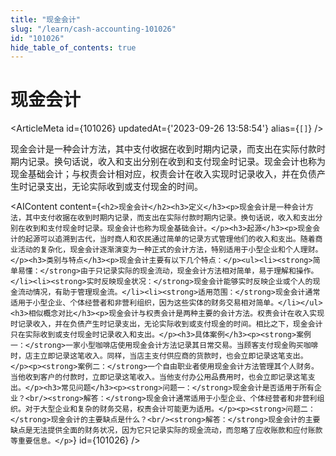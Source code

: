 ```yaml
---
title: "现金会计"
slug: "/learn/cash-accounting-101026"
id: "101026"
hide_table_of_contents: true
---
```



# 现金会计

<ArticleMeta id={101026} updatedAt={'2023-09-26 13:58:54'} alias={`[]`} />
<div className='border-solid border-b border-t-0 my-4 border-[var(--ifm-color-gray-300)]' />

现金会计是一种会计方法，其中支付收据在收到时期内记录，而支出在实际付款时期内记录。换句话说，收入和支出分别在收到和支付现金时记录。现金会计也称为现金基础会计；与权责会计相对应，权责会计在收入实现时记录收入，并在负债产生时记录支出，无论实际收到或支付现金的时间。

<AIContent content={`<h2>现金会计</h2><h3>定义</h3><p>现金会计是一种会计方法，其中支付收据在收到时期内记录，而支出在实际付款时期内记录。换句话说，收入和支出分别在收到和支付现金时记录。现金会计也称为现金基础会计。</p><h3>起源</h3><p>现金会计的起源可以追溯到古代，当时商人和农民通过简单的记录方式管理他们的收入和支出。随着商业活动的复杂化，现金会计逐渐演变为一种正式的会计方法，特别适用于小型企业和个人理财。</p><h3>类别与特点</h3><p>现金会计主要有以下几个特点：</p><ul><li><strong>简单易懂：</strong>由于只记录实际的现金流动，现金会计方法相对简单，易于理解和操作。</li><li><strong>实时反映现金状况：</strong>现金会计能够实时反映企业或个人的现金流动情况，有助于管理现金流。</li><li><strong>适用范围：</strong>现金会计通常适用于小型企业、个体经营者和非营利组织，因为这些实体的财务交易相对简单。</li></ul><h3>相似概念对比</h3><p>现金会计与权责会计是两种主要的会计方法。权责会计在收入实现时记录收入，并在负债产生时记录支出，无论实际收到或支付现金的时间。相比之下，现金会计只在实际收到或支付现金时记录收入和支出。</p><h3>具体案例</h3><p><strong>案例一：</strong>一家小型咖啡店使用现金会计方法记录其日常交易。当顾客支付现金购买咖啡时，店主立即记录这笔收入。同样，当店主支付供应商的货款时，也会立即记录这笔支出。</p><p><strong>案例二：</strong>一个自由职业者使用现金会计方法管理其个人财务。当他收到客户的付款时，立即记录这笔收入。当他支付办公用品费用时，也会立即记录这笔支出。</p><h3>常见问题</h3><p><strong>问题一：</strong>现金会计是否适用于所有企业？<br/><strong>解答：</strong>现金会计通常适用于小型企业、个体经营者和非营利组织。对于大型企业和复杂的财务交易，权责会计可能更为适用。</p><p><strong>问题二：</strong>现金会计的主要缺点是什么？<br/><strong>解答：</strong>现金会计的主要缺点是无法提供全面的财务状况，因为它只记录实际的现金流动，而忽略了应收账款和应付账款等重要信息。</p>`} id={101026} />
